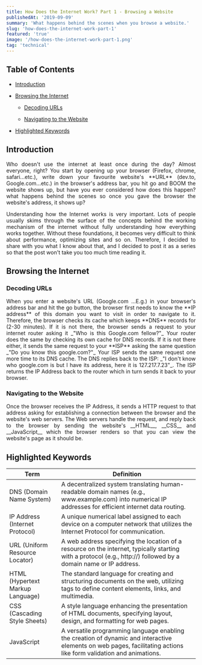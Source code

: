 ```yaml
---
title: How Does the Internet Work? Part 1 - Browsing a Website
publishedAt: '2019-09-09'
summary: 'What happens behind the scenes when you browse a website.'
slug: 'how-does-the-internet-work-part-1'
featured: 'true'
image: '/how-does-the-internet-work-part-1.png'
tag: 'technical'
---
```


## Table of Contents

- <a href="#introduction">Introduction</a>
- <a href="#browsing-the-internet">Browsing the Internet</a>

  - <a href="#decoding-urls">Decoding URLs</a>

  - <a href="#navigating-to-the-website">Navigating to the Website</a>

- [Highlighted Keywords](#highlighted-keywords)

<section id="introduction">
<h2>Introduction</h2>

<p align="justify">
  Who doesn't use the internet at least once during the day? Almost everyone,
  right? You start by opening up your browser (Firefox, chrome, safari...etc.),
  write down your favourite website's **URL** (dev.to, Google.com...etc.) in the
  browser's address bar, you hit go and BOOM the website shows up, but have you
  ever considered how does this happen? what happens behind the scenes so once
  you gave the browser the website's address, it shows up?
</p>

<p align="justify">
  Understanding how the Internet works is very important. Lots of people usually
  skims through the surface of the concepts behind the working mechanism of the
  internet without fully understanding how everything works together. Without
  these foundations, it becomes very difficult to think about performance,
  optimizing sites and so on. Therefore, I decided to share with you what I know
  about that, and I decided to post it as a series so that the post won't take
  you too much time reading it.
</p>

</section>

<section id="browsing-the-internet">

<h2>Browsing the Internet</h2>

<section id="decoding-urls">
<h3>Decoding URLs</h3>

<p align="justify">
  When you enter a website's URL (Google.com ...E.g.) in your browser's address
  bar and hit the go button, the browser first needs to know the **IP address**
  of this domain you want to visit in order to navigate to it. Therefore, the
  browser checks its cache which keeps **DNS** records for (2-30 minutes). If it
  is not there, the browser sends a request to your internet router asking it
  _"Who is this Google.com fellow?"_ Your router does the same by checking its
  own cache for DNS records. If it is not there either, it sends the same
  request to your **ISP** asking the same question _"Do you know this
  google.com?"_ Your ISP sends the same request one more time to its DNS cache.
  The DNS replies back to the ISP: _"I don't know who google.com is but I have
  its address, here it is 127.217.7.23"_. The ISP returns the IP Address back to
  the router which in turn sends it back to your browser.
</p>

</section>

<section id="navigating-to-the-website">
<h3>Navigating to the Website</h3>

<p align="justify">
  Once the browser receives the IP Address, it sends a HTTP request to that
  address asking for establishing a connection between the browser and the
  website's web servers. The Web servers handle the request, and reply back to
  the browser by sending the website's __HTML__, __CSS__ and __JavaScript__
  which the browser renders so that you can view the website's page as it should
  be.
</p>
</section>
</section>

<section id="highlighted-keywords">
  <h2>Highlighted Keywords</h2>
  <table>
    <thead>
      <tr>
        <th>Term</th>
        <th>Definition</th>
      </tr>
    </thead>
    <tbody>
      <tr>
        <td>DNS (Domain Name System)</td>
        <td>
          A decentralized system translating human-readable domain names (e.g.,
          www.example.com) into numerical IP addresses for efficient internet
          data routing.
        </td>
      </tr>
      <tr>
        <td>IP Address (Internet Protocol)</td>
        <td>
          A unique numerical label assigned to each device on a computer network
          that utilizes the Internet Protocol for communication.
        </td>
      </tr>
      <tr>
        <td>URL (Uniform Resource Locator)</td>
        <td>
          A web address specifying the location of a resource on the internet,
          typically starting with a protocol (e.g., http://) followed by a
          domain name or IP address.
        </td>
      </tr>
      <tr>
        <td>HTML (Hypertext Markup Language)</td>
        <td>
          The standard language for creating and structuring documents on the
          web, utilizing tags to define content elements, links, and multimedia.
        </td>
      </tr>
      <tr>
        <td>CSS (Cascading Style Sheets)</td>
        <td>
          A style language enhancing the presentation of HTML documents,
          specifying layout, design, and formatting for web pages.
        </td>
      </tr>
      <tr>
        <td>JavaScript</td>
        <td>
          A versatile programming language enabling the creation of dynamic and
          interactive elements on web pages, facilitating actions like form
          validation and animations.
        </td>
      </tr>
    </tbody>
  </table>
</section>
